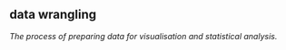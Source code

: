 ## data wrangling

<dfn>The process of preparing data for visualisation and statistical analysis.</dfn>
